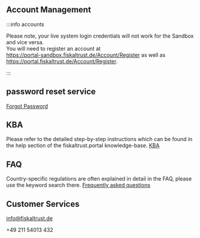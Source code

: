 ## Account Management

:::info accounts

Please note, your live system login credentials will not work for the Sandbox and vice versa.  
You will need to register an account at  
https://portal-sandbox.fiskaltrust.de/Account/Register as well as  
https://portal.fiskaltrust.de/Account/Register.

:::

## password reset service
[Forgot Password](https://portal-sandbox.fiskaltrust.de/Account/ForgotPassword)

## KBA 
Please refer to the detailed step-by-step instructions which can be found in the help section of the fiskaltrust.portal knowledge-base.
[KBA](https://portal-sandbox.fiskaltrust.de/KBArticle)

## FAQ

Country-specific regulations are often explained in detail in the FAQ, please use the keyword search there.
[Frequently asked questions](https://docs.fiskaltrust.cloud/docs/faq/germany)

## Customer Services

info@fiskaltrust.de  

+49 211 54013 432  